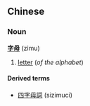==Chinese==
===Noun===
'''[[字]][[母]]''' (zimu)

# [[letter]] (''of the alphabet'')

====Derived terms====
*[[四字母詞]] (sizimuci)